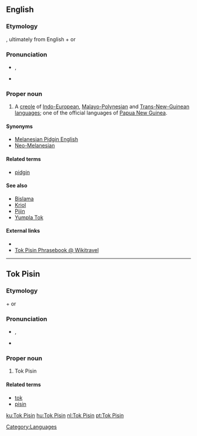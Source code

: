 ==English==
{{wikipedia}}

===Etymology===
{{etyl|tpi}}, ultimately from English {{term|talk|lang=en}} + {{term|pidgin|lang=en}} or {{term|business|lang=en}}

===Pronunciation===
* {{IPA|/tɒk pɪzɪn/|/tɔk pɪzɪn/}},
* {{SAMPA|/tQk pIzIn/|/tOk pIzIn/}}

===Proper noun===
{{en-proper noun}}

# A [[creole]] of [[Indo-European]], [[Malayo-Polynesian]] and [[Trans-New-Guinean]] [[language]]s; one of the official languages of [[Papua New Guinea]].

====Synonyms====
* [[Melanesian Pidgin English]]
* [[Neo-Melanesian]]

====Related terms====
* [[pidgin]]

====See also====
* [[Bislama]]
* [[Kriol]]
* [[Pijin]]
* [[Yumpla Tok]]

====External links====
* {{ethnologue|code=tpi}}
* [http://wikitravel.org/en/Tok_Pisin_phrasebook Tok Pisin Phrasebook @ Wikitravel]

[[Category:Languages]]

----

==Tok Pisin==

===Etymology===
{{etyl|en|tpi}} {{term|talk|lang=en}} + {{term|pidgin|lang=en}} or {{term|business|lang=en}}

===Pronunciation===
* {{IPA|/tɒk pɪzɪn/|/tɔk pɪzɪn/|lang=tpi}},
* {{SAMPA|/tQk pIzIn/|/tOk pIzIn/|lang=tpi}}

===Proper noun===
{{infl|tpi|proper noun}}

# Tok Pisin

====Related terms====
* [[tok]]
* [[pisin]]

[[ku:Tok Pisin]]
[[hu:Tok Pisin]]
[[nl:Tok Pisin]]
[[pt:Tok Pisin]]